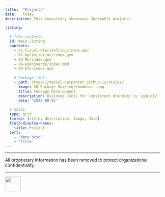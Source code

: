 ```yaml
---
title:  "Projects"
date:   today
description: This repository showcases shareable projects.

listing:
  
  # Tile contents
  id: main-listing
  contents: 
    - 01-Visual-Storytelling/index.qmd
    - 02-Optimization/index.qmd
    - 03-ML/index.qmd
    - 04-Dashboards/index.qmd
    - 05-ETL/index.qmd
    
    # Package link
    - path: https://daniel-carpenter.github.io/styles/
      image: 06-Package-Dev/img/thumbnail.png
      title: Package Development
      description: Building Tools for Consistent Branding in `ggplot2`
      date: "2025-08-01"
      
  # Setup
  type: grid
  fields: [title, description, image, date]
  field-display-names: 
    title: Project
  sort: 
    - "date desc"
    - 'title'
---
```


---

::: {.callout-note title="Note: Proprietary Information Withheld"}

All proprietary information has been removed to protect organizational confidentiality.

:::

---


<!-- Listing here -->

:::{#main-listing}
:::


[<img src = '/docs/img/go-back.png' height=50 >](../index.qmd)
